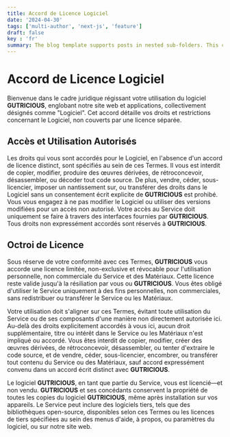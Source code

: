 ```yaml
---
title: Accord de Licence Logiciel
date: '2024-04-30'
tags: ['multi-author', 'next-js', 'feature']
draft: false
key : 'fr'
summary: The blog template supports posts in nested sub-folders. This can be used to group posts of similar content e.g. a multi-part course.
---
```


# Accord de Licence Logiciel

Bienvenue dans le cadre juridique régissant votre utilisation du logiciel **GUTRICIOUS**, englobant notre site web et applications, collectivement désignés comme "Logiciel". Cet accord détaille vos droits et restrictions concernant le Logiciel, non couverts par une licence séparée.

## Accès et Utilisation Autorisés

Les droits qui vous sont accordés pour le Logiciel, en l'absence d'un accord de licence distinct, sont spécifiés au sein de ces Termes. Il vous est interdit de copier, modifier, produire des œuvres dérivées, de rétroconcevoir, désassembler, ou décoder tout code source. De plus, vendre, céder, sous-licencier, imposer un nantissement sur, ou transférer des droits dans le Logiciel sans un consentement écrit explicite de **GUTRICIOUS** est prohibé. Vous vous engagez à ne pas modifier le Logiciel ou utiliser des versions modifiées pour un accès non autorisé. Votre accès au Service doit uniquement se faire à travers des interfaces fournies par **GUTRICIOUS**. Tous droits non expressément accordés sont réservés à **GUTRICIOUS**.

## Octroi de Licence

Sous réserve de votre conformité avec ces Termes, **GUTRICIOUS** vous accorde une licence limitée, non-exclusive et révocable pour l'utilisation personnelle, non commerciale du Service et des Matériaux. Cette licence reste valide jusqu'à la résiliation par vous ou **GUTRICIOUS**. Vous êtes obligé d'utiliser le Service uniquement à des fins personnelles, non commerciales, sans redistribuer ou transférer le Service ou les Matériaux.

Votre utilisation doit s'aligner sur ces Termes, évitant toute utilisation du Service ou de ses composants d'une manière non directement autorisée ici. Au-delà des droits explicitement accordés à vous ici, aucun droit supplémentaire, titre ou intérêt dans le Service ou les Matériaux n'est impliqué ou accordé. Vous êtes interdit de copier, modifier, créer des œuvres dérivées, de rétroconcevoir, désassembler, ou tenter d'extraire le code source, et de vendre, céder, sous-licencier, encombrer, ou transférer tout contenu du Service ou des Matériaux, sauf accord expressément convenu dans un accord écrit distinct avec **GUTRICIOUS**.

Le logiciel **GUTRICIOUS**, en tant que partie du Service, vous est licencié—et non vendu. **GUTRICIOUS** et ses concédants conservent la propriété de toutes les copies du logiciel **GUTRICIOUS**, même après installation sur vos appareils. Le Service peut inclure des logiciels tiers, tels que des bibliothèques open-source, disponibles selon ces Termes ou les licences de tiers spécifiées au sein des menus d'aide, à propos, ou paramètres du logiciel, ou sur notre site web.
